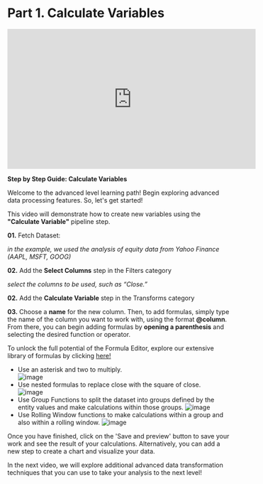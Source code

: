 # Part 1. Calculate Variables
 
<iframe width="560" height="315" src="https://www.youtube.com/embed/6ipnOzqOjjg" title="YouTube video player" frameborder="0" allow="accelerometer; autoplay; clipboard-write; encrypted-media; gyroscope; picture-in-picture; web-share" allowfullscreen></iframe>

**Step by Step Guide: Calculate Variables**

Welcome to the advanced level learning path! Begin exploring advanced data processing features. So, let's get started! 

This video will demonstrate how to create new variables using the **"Calculate Variable"** pipeline step. 

**01.** Fetch Dataset:

*in the example, we used the analysis of equity data from Yahoo Finance (AAPL, MSFT, GOOG)*

**02.** Add the **Select Columns** step in the Filters category

*select the columns to be used, such as “Close.”*

**02.** Add the **Calculate Variable** step in the Transforms category 

**03.** Choose a **name** for the new column. Then, to add formulas, simply type the name of the column you want to work with, using the format **@column**. From there, you can begin adding formulas by **opening a parenthesis** and selecting the desired function or operator.

To unlock the full potential of the Formula Editor, explore our extensive library of formulas by clicking [here!](https://www.alphacast.io/p/luciano/insights/2022-2-1-pOLoak)

- Use an asterisk and two to multiply.                                                                            
![image](https://user-images.githubusercontent.com/90727312/221877616-c475d109-1d50-4f2d-9c33-cecfac17ebf1.png)
- Use nested formulas to replace close with the square of close.                                                        
![image](https://user-images.githubusercontent.com/90727312/221877448-bf1ea5f1-0cb3-48e2-b51e-f3fadeba9927.png)
- Use Group Functions to split the dataset into groups defined by the entity values and make calculations within those groups.
 ![image](https://user-images.githubusercontent.com/90727312/221877325-38dc98bc-53b2-4718-a05b-1efb15683992.png)
- Use Rolling Window functions to make calculations within a group and also within a rolling window.
![image](https://user-images.githubusercontent.com/90727312/221877161-7443262b-7827-4e01-87a9-7932861d7d9e.png)

Once you have finished, click on the 'Save and preview' button to save your work and see the result of your calculations. Alternatively, you can add a new step to create a chart and visualize your data.

In the next video, we will explore additional advanced data transformation techniques that you can use to take your analysis to the next level!

